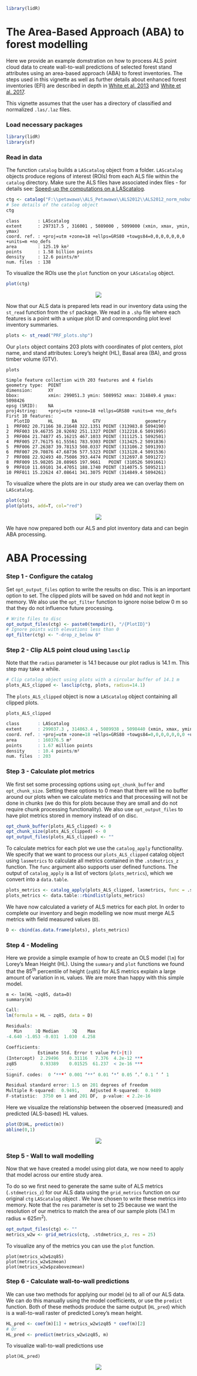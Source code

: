 ```r
library(lidR)
```

# The Area-Based Approach (ABA) to forest modelling

Here we provide an example domstration on how to process ALS point cloud data to create wall-to-wall predictions of selected forest stand attributes using an area-based approach (ABA) to forest inventories. The steps used in this vignette as well as further details about enhanced forest inventories (EFI) are described in depth in [White et al. 2013](https://cfs.nrcan.gc.ca/publications?id=34887) and [White et al. 2017](https://cfs.nrcan.gc.ca/publications?id=38945). 

This vignette assumes that the user has a directory of classified and normalized `.las/.laz` files. 


### Load necessary packages

```r
library(lidR)
library(sf)
```

### Read in data

The function `catalog` builds a `LAScatalog` object from a folder. `LAScatalog` objects produce regions of interest (ROIs) from each ALS file within the `catalog` directory. Make sure the ALS files have associated index files - for details see: [Speed-up the computations on a LAScatalog](https://cran.r-project.org/web/packages/lidR/vignettes/lidR-computation-speed-LAScatalog.html).

```r
ctg <- catalog("F:\\petawawa\\ALS_Petawawa\\ALS2012\\ALS2012_norm_nobuff_filtered")
# See details of the catalog object
ctg
```
```
class       : LAScatalog
extent      : 297317.5 , 316001 , 5089000 , 5099000 (xmin, xmax, ymin, ymax)
coord. ref. : +proj=utm +zone=18 +ellps=GRS80 +towgs84=0,0,0,0,0,0,0 +units=m +no_defs 
area        : 125.19 km²
points      : 1.58 billion points
density     : 12.6 points/m²
num. files  : 138
```



To visualize the ROIs use the `plot` function on your `LAScatalog` object.

```r
plot(ctg)
```

<center>

![](images/ABA/01_ctg_map.png)

</center>


Now that our ALS data is prepared lets read in our inventory data using the `st_read` function from the `sf` package. We read in a `.shp` file where each features is a point with a unique plot ID and corresponding plot level inventory summaries. 
```r
plots <- st_read("PRF_plots.shp")
```

Our `plots` object contains 203 plots with coordinates of plot centers, plot name, and stand attributes: Lorey's height (HL), Basal area (BA), and gross timber volume (GTV).
```r
plots
```

```
Simple feature collection with 203 features and 4 fields
geometry type:  POINT
dimension:      XY
bbox:           xmin: 299051.3 ymin: 5089952 xmax: 314849.4 ymax: 5098426
epsg (SRID):    NA
proj4string:    +proj=utm +zone=18 +ellps=GRS80 +units=m +no_defs
First 10 features:
   PlotID       HL       BA      GTV                 geometry
1  PRF002 20.71166 38.21648 322.1351 POINT (313983.8 5094190)
2  PRF003 19.46735 28.92692 251.1327 POINT (312218.6 5091995)
3  PRF004 21.74877 45.16215 467.1033 POINT (311125.1 5092501)
4  PRF005 27.76175 61.55561 783.9303 POINT (313425.2 5091836)
5  PRF006 27.26387 39.78153 508.0337 POINT (313106.2 5091393)
6  PRF007 29.70876 47.68736 577.5323 POINT (313128.4 5091536)
7  PRF008 22.92493 40.75086 393.4474 POINT (312697.8 5091272)
8  PRF009 15.98205 28.08965 197.9661   POINT (310526 5091661)
9  PRF010 11.69101 34.47051 188.1740 POINT (314075.5 5095211)
10 PRF011 15.22624 47.08641 341.3075 POINT (314849.4 5094261)
```



To visualize where the plots are in our study area we can overlay them on `LAScatalog`.

```r
plot(ctg)
plot(plots, add=T, col="red")
```

<center>

![](images/ABA/02_ctg_map_with_plots.png)

</center>


We have now prepared both our ALS and plot inventory data and can begin ABA processing.



# ABA Processing

### Step 1 - Configure the catalog 
Set `opt_output_files` option to write the results on disc. This is an important option to set. The clipped plots will be saved on hdd and not kept in memory. We also use the `opt_filter` function to ignore noise below 0 m so that they do not influence future processing.

```r
# Write files to disc
opt_output_files(ctg) <- paste0(tempdir(), "/{PlotID}")
# Ignore points with elevations less than 0
opt_filter(ctg) <- "-drop_z_below 0"
```

### Step 2 - Clip ALS point cloud using `lasclip`  
Note that the `radius` parameter is 14.1 because our plot radius is 14.1 m. This step may take a while.

```r
# Clip catalog object using plots with a circular buffer of 14.1 m
plots_ALS_clipped <- lasclip(ctg, plots, radius=14.1)
```

The `plots_ALS_clipped` object is now a `LAScatalog` object containing all clipped plots.

```
plots_ALS_clipped
```

```r
class       : LAScatalog
extent      : 299037.3 , 314863.4 , 5089938 , 5098440 (xmin, xmax, ymin, ymax)
coord. ref. : +proj=utm +zone=18 +ellps=GRS80 +towgs84=0,0,0,0,0,0,0 +units=m +no_defs 
area        : 160376.5 m²
points      : 1.67 million points
density     : 10.4 points/m²
num. files  : 203 
```

### Step 3 - Calculate plot metrics
We first set some processing options using `opt_chunk_buffer` and `opt_chunk_size`. Setting these options to 0 mean that there will be no buffer around our plots when we calculate metrics and that processing will not be done in chunks (we do this for plots because they are small and do not require chunk processing functionality). We also use `opt_output_files` to have plot metrics stored in memory instead of on disc.

```r
opt_chunk_buffer(plots_ALS_clipped) <- 0
opt_chunk_size(plots_ALS_clipped) <- 0
opt_output_files(plots_ALS_clipped) <- ""
```

To calculate metrics for each plot we use the `catalog_apply` functionality. We specify that we want to process our `plots_ALS_clipped` catalog object using `lasmetrics` to calculate all metrics contained in the `.stdmetrics_z` function. The `func` argument also supports user defined functions. The output of `catalog_apply` is a list of vectors (`plots_metrics`), which we convert into a `data.table`.
```r
plots_metrics <- catalog_apply(plots_ALS_clipped, lasmetrics, func = .stdmetrics_z)
plots_metrics <- data.table::rbindlist(plots_metrics)
```


We have now calculated a variety of ALS metrics for each plot. In order to complete our inventory and begin modelling we now must merge ALS metrics with field measured values (`D`). 
```r
D <- cbind(as.data.frame(plots), plots_metrics)
```

### Step 4 - Modeling
Here we provide a simple example of how to create an OLS model (`lm`) for Lorey's Mean Height (HL). Using the `summary` and `plot` functions we found that the 85<sup>th</sup> percentile of height (`zq85`) for ALS metrics explain a large amount of variation in `HL` values. We are more than happy with this simple model.

```
m <- lm(HL ~zq85, data=D)
summary(m)
```

```r
Call:
lm(formula = HL ~ zq85, data = D)

Residuals:
   Min     1Q Median     3Q    Max 
-4.640 -1.053 -0.031  1.030  4.258 

Coefficients:
            Estimate Std. Error t value Pr(>|t|)    
(Intercept)  2.29496    0.31116   7.376  4.2e-12 ***
zq85         0.93389    0.01525  61.237  < 2e-16 ***
---
Signif. codes:  0 ‘***’ 0.001 ‘**’ 0.01 ‘*’ 0.05 ‘.’ 0.1 ‘ ’ 1

Residual standard error: 1.5 on 201 degrees of freedom
Multiple R-squared:  0.9491,	Adjusted R-squared:  0.9489 
F-statistic:  3750 on 1 and 201 DF,  p-value: < 2.2e-16
```

Here we visualize the relationship between the observed (measured) and predicted (ALS-based) HL values.

```r
plot(D$HL, predict(m))
abline(0,1)
```

<center>

![](images/ABA/05_scatterplot_HL.png)

</center>


### Step 5 - Wall to wall modelling
Now that we have created a model using plot data, we now need to apply that model across our entire study area. 

To do so we first need to generate the same suite of ALS metrics (`.stdmetrics_z`) for our ALS data using the `grid_metrics` function on our original `ctg ` `LAScatalog` object . We have chosen to write these metrics into memory. Note that the `res` parameter is set to 25 because we want the resolution of our metrics to match the area of our sample plots (14.1 m radius ≈ 625m<sup>2</sup>).

```r
opt_output_files(ctg) <- ""
metrics_w2w <- grid_metrics(ctg, .stdmetrics_z, res = 25)
```

To visualize any of the metrics you can use the `plot` function.

```
plot(metrics_w2w$zq85)
plot(metrics_w2w$zmean)
plot(metrics_w2w$pzabovezmean)
```



### Step 6 - Calculate wall-to-wall predictions

We can use two methods for applying our model (`m`) to all of our ALS data. We can do this manually using the model coefficients, or use the `predict` function. Both of these methods produce the same output (`HL_pred`) which is a wall-to-wall raster of predicted Lorey's mean height.

```r
HL_pred <- coef(m)[1] + metrics_w2w$zq85 * coef(m)[2]
# Or
HL_pred <- predict(metrics_w2w$zq85, m)
```

To visualize wall-to-wall predictions use

```
plot(HL_pred)
```

<center>

![](images/ABA/06_HL_pred.png)

</center>
